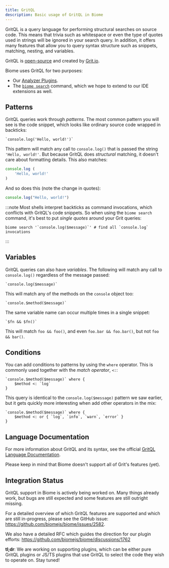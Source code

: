 ```yaml
---
title: GritQL
description: Basic usage of GritQL in Biome
---
```


GritQL is a query language for performing structural searches on source code.
This means that trivia such as whitespace or even the type of quotes used in
strings will be ignored in your search query. In addition, it offers many
features that allow you to query syntax structure such as snippets, matching,
nesting, and variables.

GritQL is [open-source](https://github.com/getgrit/gritql/) and created by [Grit.io](https://grit.io/).

Biome uses GritQL for two purposes:

- Our [Analyzer Plugins](/analyzer/plugins).
- The [`biome search`](/reference/cli/#biome-search) command, which we hope to
  extend to our IDE extensions as well.

## Patterns

GritQL queries work through _patterns_. The most common pattern you will see is
the code snippet, which looks like ordinary source code wrapped in backticks:

```grit
`console.log('Hello, world!')`
```

This pattern will match any call to `console.log()` that is passed the string
`'Hello, world!'`. But because GritQL does _structural_ matching, it doesn't
care about formatting details. This also matches:

```js
console.log (
    'Hello, world!'
)
```

And so does this (note the change in quotes):

```js
console.log("Hello, world!")
```

:::note
Most shells interpret backticks as command invocations, which conflicts with
GritQL's code snippets. So when using the `biome search` command, it's best to
put _single quotes_ around your Grit queries:

```shell
biome search '`console.log($message)`' # find all `console.log` invocations
```
:::

## Variables

GritQL queries can also have _variables_. The following will match any call to
`console.log()` regardless of the message passed:

```grit
`console.log($message)`
```

This will match any of the methods on the `console` object too:

```grit
`console.$method($message)`
```

The same variable name can occur multiple times in a single snippet:

```grit
`$fn && $fn()`
```

This will match `foo && foo()`, and even `foo.bar && foo.bar()`, but not
`foo && bar()`.

## Conditions

You can add conditions to patterns by using the `where` operator. This is
commonly used together with the _match operator_, `<:`:

```grit
`console.$method($message)` where {
    $method <: `log`
}
```

This query is identical to the `console.log($message)` pattern we saw earlier,
but it gets quickly more interesting when add other operators in the mix:

```grit
`console.$method($message)` where {
    $method <: or { `log`, `info`, `warn`, `error` }
}
```

## Language Documentation

For more information about GritQL and its syntax, see the official
[GritQL Language Documentation](https://docs.grit.io/language/overview).

Please keep in mind that Biome doesn't support all of Grit's features (yet).

## Integration Status

GritQL support in Biome is actively being worked on. Many things already work,
but bugs are still expected and some features are still outright missing.

For a detailed overview of which GritQL features are supported and which are
still in-progress, please see the GitHub issue:
https://github.com/biomejs/biome/issues/2582.

We also have a detailed RFC which guides the direction for our plugin efforts:
https://github.com/biomejs/biome/discussions/1762

**tl;dr**: We are working on supporting plugins, which can be either pure GritQL
plugins or JS/TS plugins that use GritQL to select the code they wish to operate
on. Stay tuned!
